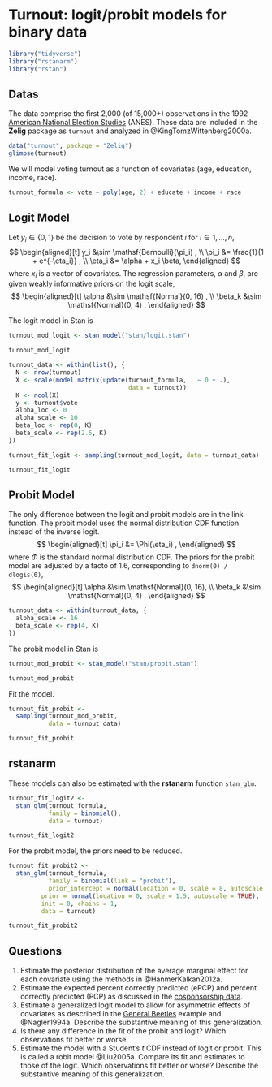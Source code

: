 # Turnout: logit/probit models for binary data {#turnout}

```r
library("tidyverse")
library("rstanarm")
library("rstan")
```

## Datas

The data comprise the first 2,000 (of 15,000+) observations in the 1992 [American National Election Studies](http://www.electionstudies.org/) (ANES).
These data are included in the **Zelig** package as `turnout` and analyzed in @KingTomzWittenberg2000a.
```r
data("turnout", package = "Zelig")
glimpse(turnout)
```
We will model voting turnout as a function of covariates (age, education, income, race).
```r
turnout_formula <- vote ~ poly(age, 2) + educate + income + race
```

## Logit Model

Let $y_i \in \{0, 1\}$ be the decision to vote by respondent $i$ for $i \in 1, \dots, n$,
$$
\begin{aligned}[t]
y_i &\sim \mathsf{Bernoulli}(\pi_i) , \\
\pi_i &= \frac{1}{1 + e^{-\eta_i}} , \\
\eta_i &= \alpha + x_i \beta,
\end{aligned}
$$
where $x_i$ is a vector of covariates.
The regression parameters, $\alpha$ and $\beta$, are given weakly informative priors on the logit scale,
$$
\begin{aligned}[t]
\alpha &\sim \mathsf{Normal}(0, 16) , \\
\beta_k &\sim \mathsf{Normal}(0, 4) .
\end{aligned}
$$

The logit model in Stan is
```r
turnout_mod_logit <- stan_model("stan/logit.stan")
```
```r
turnout_mod_logit
```

```r
turnout_data <- within(list(), {
  N <- nrow(turnout)
  X <- scale(model.matrix(update(turnout_formula, . ~ 0 + .),
                                 data = turnout))
  K <- ncol(X)
  y <- turnout$vote
  alpha_loc <- 0
  alpha_scale <- 10
  beta_loc <- rep(0, K)
  beta_scale <- rep(2.5, K)
})
```

```r
turnout_fit_logit <- sampling(turnout_mod_logit, data = turnout_data)
```
```r
turnout_fit_logit
```

## Probit Model

The only difference between the logit and probit models are in the link function.
The probit model uses the normal distribution CDF function instead of the inverse logit.
$$
\begin{aligned}[t]
\pi_i &= \Phi(\eta_i) ,
\end{aligned}
$$
where $\Phi$ is the standard normal distribution CDF.
The priors for the probit model are adjusted by a facto of 1.6, corresponding to `dnorm(0) / dlogis(0)`,
$$
\begin{aligned}[t]
\alpha &\sim \mathsf{Normal}(0, 16), \\
\beta_k &\sim \mathsf{Normal}(0, 4) .
\end{aligned}
$$
```r
turnout_data <- within(turnout_data, {
  alpha_scale <- 16
  beta_scale <- rep(4, K)
})
```

The probit model in Stan is
```r
turnout_mod_probit <- stan_model("stan/probit.stan")
```
```r
turnout_mod_probit
```

Fit the model.
```r
turnout_fit_probit <-
  sampling(turnout_mod_probit,
           data = turnout_data)
```
```r
turnout_fit_probit
```

## rstanarm

These models can also be estimated with the  **rstanarm** function `stan_glm`.
```r
turnout_fit_logit2 <-
  stan_glm(turnout_formula,
           family = binomial(),
           data = turnout)
```
```r
turnout_fit_logit2
```

For the probit model, the priors need to be reduced.
```r
turnout_fit_probit2 <-
  stan_glm(turnout_formula,
           family = binomial(link = "probit"),
           prior_intercept = normal(location = 0, scale = 8, autoscale = TRUE),
         prior = normal(location = 0, scale = 1.5, autoscale = TRUE),
         init = 0, chains = 1,
         data = turnout)
```
```r
turnout_fit_probit2
```

## Questions {-}

1.  Estimate the posterior distribution of the average marginal effect for each covariate using the methods in @HanmerKalkan2012a.
1.  Estimate the expected percent correctly predicted (ePCP) and percent correctly predicted (PCP) as discussed in the [cosponsorship data](#cosponsor).
1.  Estimate a generalized logit model to allow for asymmetric effects of covariates as described in the [General Beetles](#genbeetles) example and @Nagler1994a. Describe the substantive meaning of this generalization.
1.  Is there any difference in the fit of the probit and logit? Which observations fit better or worse.
1.  Estimate the model with a Student's $t$ CDF instead of logit or probit. This is called a robit model @Liu2005a. Compare its fit and estimates to those of the logit. Which observations fit better or worse? Describe the substantive meaning of this generalization.

